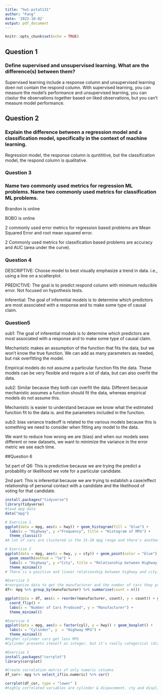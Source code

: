 ```yaml
---
title: "hw1-pstat131"
author: "Fang"
date: '2022-10-02'
output: pdf_document
---
```


```r
knitr::opts_chunk$set(echo = TRUE)
```

## Question 1
### Define supervised and unsupervised learning. What are the difference(s) between them?

Supervised learning include a response column and unsupervised learning doen not contain the respond column.
With supervised learning, you can measure the model's performance and unsupervised learning, you can clastur the observations together based on liked observations, but you can't measure model performance. 

## Question 2
### Explain the difference between a regression model and a classification model, specifically in the context of machine learning.

Regression model, the response column is quntititive, but the classification model, the respond column is qualitative. 

### Question 3
### Name two commonly used metrics for regression ML problems. Name two commonly used metrics for classification ML problems.
Brandon is online

BOBO is online

2 commonly used error metrics for regression based problems are Mean Squared Error and root mean squared error. 

2 Commonly used metrics for classification based problems are accuracy and AUC (area under the curve).

### Question 4
DESCRIPTIVE:
Choose model to best visually emphasize a trend
in data. i.e., using a line on a scatterplot.

PREDICTIVE:
The goal is to predict respond column with minimum reducible error.
Not focused on hypothesis tests. 

Inferential:
The goal of inferential models is to determine which predictors are most associated with a response and to make some type of causal claim.

### Question5
sub1:
The goal of inferential models is to determine which predictors are most associated with a response and to make some type of causal claim. 

Mechanistic makes an assumption of the function that fits the data, but we won't know the true function. We can add as many parameters as needed, but risk overfitting the model. 

Empirical models do not assume a particular function fits the data. These models can be very flexible and require a lot of data, but can also overfit the data. 

sub2:
Similar because they both can overfit the data. 
Different because mechanistic assumes a function should fit the data, whereas empirical models do not assume this. 

Mechanistic is easier to understand because we know what the estimated function fit to the data is. 
and the parameters included in the function. 

sub3:
bias variance tradeoff is related to the various models because this is something we need to consider when fitting any model to the data. 

We want to reduce how wrong we are (bias) and when our models sees different or new datasets, we want to minimize the variance in the error metric we see each time. 



##Question 6

1st part of Q6: This is predictive because we are trying the predict a probability or likelihood we vote for a particular candidate.  


2nd part: This is inferential because we are trying to establish a case/effect relationship of personal contact with a candidate and the likelihood of voting for that candidate. 


```r
install.packages("tidyverse")
library(tidyverse)
#load mpg data
data("mpg")

# Exercise 1
ggplot(data = mpg, aes(x = hwy)) + geom_histogram(fill = "blue") +
  labs(x = "Highway", y ="Frequency", title = "Histogram of MPG") +
  theme_classic()
#A lot of cars are clustered in the 15-20 mpg range and there's another cluster in the 25-25 range

# Exercise 2
ggplot(data = mpg, aes(x = hwy, y = cty)) + geom_point(color = "blue") + 
  geom_smooth(method = "lm") +
  labs(x = "Highway", y ="City", title = "Relationship between Highway and City") +
  theme_minimal()
# There is a positive and linear relationship between highway and city. 

#Exercise 3
#reorganize data to get the manufacturer and the number of cars they produced
df<- mpg %>% group_by(manufacturer) %>% summarise(count = n())

ggplot(data = df, aes(x = reorder(manufacturer, count), y = count)) + geom_bar(stat = "identity", fill = "purple") + 
  coord_flip() + 
  labs(x = "Number of Cars Produced", y = "Manufacturer") + 
  theme_minimal()

#Exercise 4
ggplot(data = mpg, aes(x = factor(cyl), y = hwy)) + geom_boxplot() + 
  labs(x = "Cylinder", y  = "Highway MPG") + 
  theme_minimal()
#Higher cylinder cars get less MPG
#Cylinder presents iteself as integer, but it's really categorical (discrete) -- so, need to change it to a factor in R

#Exercise 5
install.packages("corrplot")
library(corrplot)

#Create correlation matrix of only numeric columns
df_cor<- mpg %>% select_if(is.numeric) %>% cor()

corrplot(df_cor, type = "lower" )
#highly correlated variables are cylinder & dispacement, cty and displ, hwy & displ, cty & cyl, hwy & cyl, and hwy & cty



```


